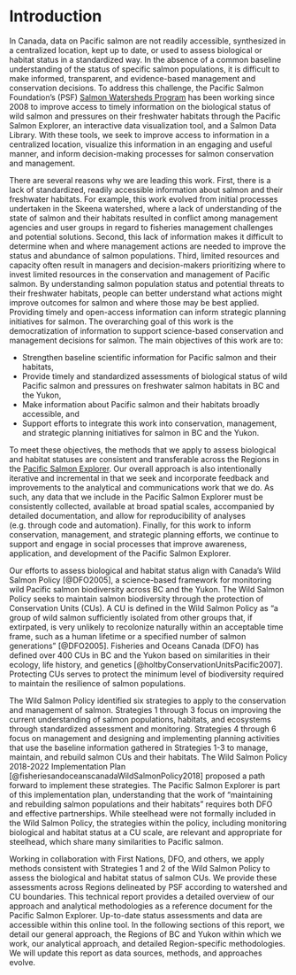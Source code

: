 # Introduction

In Canada, data on Pacific salmon are not readily accessible, synthesized in a centralized location, kept up to date, or used to assess biological or habitat status in a standardized way. In the absence of a common baseline understanding of the status of specific salmon populations, it is difficult to make informed, transparent, and evidence-based management and conservation decisions. To address this challenge, the Pacific Salmon Foundation's (PSF) [Salmon Watersheds Program](https://www.salmonwatersheds.ca) has been working since 2008 to improve access to timely information on the biological status of wild salmon and pressures on their freshwater habitats through the Pacific Salmon Explorer, an interactive data visualization tool, and a Salmon Data Library. With these tools, we seek to improve access to information in a centralized location, visualize this information in an engaging and useful manner, and inform decision-making processes for salmon conservation and management.

There are several reasons why we are leading this work. First, there is a lack of standardized, readily accessible information about salmon and their freshwater habitats. For example, this work evolved from initial processes undertaken in the Skeena watershed, where a lack of understanding of the state of salmon and their habitats resulted in conflict among management agencies and user groups in regard to fisheries management challenges and potential solutions. Second, this lack of information makes it difficult to determine when and where management actions are needed to improve the status and abundance of salmon populations. Third, limited resources and capacity often result in managers and decision-makers prioritizing where to invest limited resources in the conservation and management of Pacific salmon. By understanding salmon population status and potential threats to their freshwater habitats, people can better understand what actions might improve outcomes for salmon and where those may be best applied. Providing timely and open-access information can inform strategic planning initiatives for salmon. The overarching goal of this work is the democratization of information to support science-based conservation and management decisions for salmon. The main objectives of this work are to:

-   Strengthen baseline scientific information for Pacific salmon and their habitats,
-   Provide timely and standardized assessments of biological status of wild Pacific salmon and pressures on freshwater salmon habitats in BC and the Yukon,
-   Make information about Pacific salmon and their habitats broadly accessible, and
-   Support efforts to integrate this work into conservation, management, and strategic planning initiatives for salmon in BC and the Yukon.

To meet these objectives, the methods that we apply to assess biological and habitat statuses are consistent and transferable across the Regions in the [Pacific Salmon Explorer](https://www.salmonexplorer.ca). Our overall approach is also intentionally iterative and incremental in that we seek and incorporate feedback and improvements to the analytical and communications work that we do. As such, any data that we include in the Pacific Salmon Explorer must be consistently collected, available at broad spatial scales, accompanied by detailed documentation, and allow for reproducibility of analyses (e.g. through code and automation). Finally, for this work to inform conservation, management, and strategic planning efforts, we continue to support and engage in social processes that improve awareness, application, and development of the Pacific Salmon Explorer.

Our efforts to assess biological and habitat status align with Canada's Wild Salmon Policy [@DFO2005], a science-based framework for monitoring wild Pacific salmon biodiversity across BC and the Yukon. The Wild Salmon Policy seeks to maintain salmon biodiversity through the protection of Conservation Units (CUs). A CU is defined in the Wild Salmon Policy as "a group of wild salmon sufficiently isolated from other groups that, if extirpated, is very unlikely to recolonize naturally within an acceptable time frame, such as a human lifetime or a specified number of salmon generations" [@DFO2005]. Fisheries and Oceans Canada (DFO) has defined over 400 CUs in BC and the Yukon based on similarities in their ecology, life history, and genetics [@holtbyConservationUnitsPacific2007]. Protecting CUs serves to protect the minimum level of biodiversity required to maintain the resilience of salmon populations.

The Wild Salmon Policy identified six strategies to apply to the conservation and management of salmon. Strategies 1 through 3 focus on improving the current understanding of salmon populations, habitats, and ecosystems through standardized assessment and monitoring. Strategies 4 through 6 focus on management and designing and implementing planning activities that use the baseline information gathered in Strategies 1-3 to manage, maintain, and rebuild salmon CUs and their habitats. The Wild Salmon Policy 2018-2022 Implementation Plan [@fisheriesandoceanscanadaWildSalmonPolicy2018] proposed a path forward to implement these strategies. The Pacific Salmon Explorer is part of this implementation plan, understanding that the work of "maintaining and rebuilding salmon populations and their habitats" requires both DFO and effective partnerships. While steelhead were not formally included in the Wild Salmon Policy, the strategies within the policy, including monitoring biological and habitat status at a CU scale, are relevant and appropriate for steelhead, which share many similarities to Pacific salmon.

Working in collaboration with First Nations, DFO, and others, we apply methods consistent with Strategies 1 and 2 of the Wild Salmon Policy to assess the biological and habitat status of salmon CUs. We provide these assessments across Regions delineated by PSF according to watershed and CU boundaries. This technical report provides a detailed overview of our approach and analytical methodologies as a reference document for the Pacific Salmon Explorer. Up-to-date status assessments and data are accessible within this online tool. In the following sections of this report, we detail our general approach, the Regions of BC and Yukon within which we work, our analytical approach, and detailed Region-specific methodologies. We will update this report as data sources, methods, and approaches evolve.
